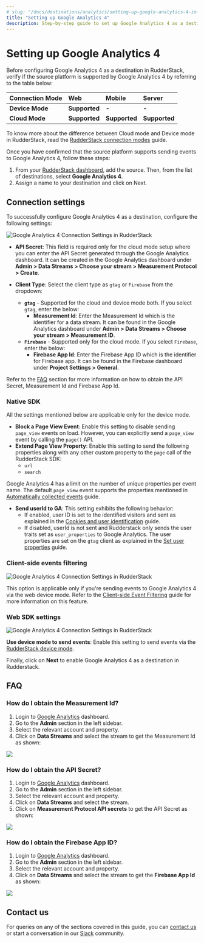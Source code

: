 ```yaml
---
# slug: "/docs/destinations/analytics/setting-up-google-analytics-4-in-rudderstack"
title: "Setting up Google Analytics 4"
description: Step-by-step guide to set up Google Analytics 4 as a destination in RudderStack.
---
```


# Setting up Google Analytics 4

Before configuring Google Analytics 4 as a destination in RudderStack, verify if the source platform is supported by Google Analytics 4 by referring to the table below:

| **Connection Mode** | **Web**           | **Mobile** | **Server** |
| :------------------ | :------------ | :----- | :----- |
| **Device Mode**     | **Supported** | **-**  | **-**  |
| **Cloud Mode**      | **Supported** | **Supported**  | **Supported**  |

<div class="infoBlock">

To know more about the difference between Cloud mode and Device mode in RudderStack, read the <a href="https://rudderstack.com/docs/rudderstack-cloud/rudderstack-connection-modes/">RudderStack connection modes</a> guide.
</div>

Once you have confirmed that the source platform supports sending events to Google Analytics 4, follow these steps:

1. From your [RudderStack dashboard](https://app.rudderstack.com/), add the source. Then, from the list of destinations, select **Google Analytics 4**.
2. Assign a name to your destination and click on Next.

## Connection settings

To successfully configure Google Analytics 4 as a destination, configure the following settings:

<img src="../../../assets/event-stream-destinations/google-analytics-4-connection-settings.png" alt="Google Analytics 4 Connection Settings in RudderStack" />

- **API Secret**: This field is required only for the cloud mode setup where you can enter the API Secret generated through the Google Analytics dashboard. It can be created in the Google Analytics dashboard under **Admin > Data Streams > Choose your stream > Measurement Protocol > Create**.

- **Client Type**: Select the client type as `gtag` or `Firebase` from the dropdown:
  - **`gtag`** - Supported for the cloud and device mode both. If you select `gtag`, enter the below:
    - **Measurement Id**: Enter the Measurement Id which is the identifier for a data stream. It can be found in the Google Analytics dashboard under **Admin > Data Streams > Choose your stream > Measurement ID**.
  - **`Firebase`** - Supported only for the cloud mode. If you select `Firebase`, enter the below:
    - **Firebase App Id**: Enter the Firebase App ID which is the identifier for Firebase app. It can be found in the Firebase dashboard under **Project Settings > General**.
 
<div class="infoBlock">
  
 Refer to the <a href="#faq">FAQ</a> section for more information on how to obtain the API Secret, Measurement Id and Firebase App Id.
  </div>
  

### Native SDK

<div class="infoBlock">
  
All the settings mentioned below are applicable only for the device mode.
</div>
  
- **Block a Page View Event**: Enable this setting to disable sending `page_view` events on load. However, you can explicitly send a `page_view` event by calling the `page()` API.
- **Extend Page View Property**: Enable this setting to send the following properties along with any other custom property to the `page` call of the RudderStack SDK:
  - `url`
  - `search`
 
<div class="infoBlock">
  
Google Analytics 4 has a limit on the number of unique properties per event name. The default `page_view` event supports the properties mentioned in <a href="https://support.google.com/analytics/answer/9234069?hl=en&ref_topic=6317484">Automatically collected events</a> guide.
</div>
  
- **Send userId to GA**: This setting exhibits the following behavior:
  - If enabled, user ID is set to the identified visitors and sent as explained in the [Cookies and user identification](https://developers.google.com/tag-platform/devguides/cookies#set_user_id) guide.
  - If disabled, userId is not sent and Rudderstack only sends the user traits set as `user_properties` to Google Analytics. The user properties are set on the `gtag` client as explained in the [Set user properties](https://developers.google.com/analytics/devguides/collection/ga4/user-properties?technology=websites) guide.

### Client-side events filtering

<img src="../../../assets/event-stream-destinations/google-analytics-4-connection-settings2.png" alt="Google Analytics 4 Connection Settings in RudderStack" />

This option is applicable only if you're sending events to Google Analytics 4 via the web device mode. Refer to the <a href="https://www.rudderstack.com/docs/stream-sources/rudderstack-sdk-integration-guides/event-filtering/">Client-side Event Filtering</a> guide for more information on this feature.

### Web SDK settings

<img src="../../../assets/event-stream-destinations/google-analytics-4-connection-settings3.png" alt="Google Analytics 4 Connection Settings in RudderStack" />

**Use device mode to send events**: Enable this setting to send events via the [RudderStack device mode](https://www.rudderstack.com/docs/rudderstack-cloud/rudderstack-connection-modes/#device-mode).

Finally, click on **Next** to enable Google Analytics 4 as a destination in Rudderstack.

## FAQ

### How do I obtain the Measurement Id?

1. Login to [Google Analytics](https://analytics.google.com/analytics/web/) dashboard.
2. Go to the **Admin** section in the left sidebar.
3. Select the relevant account and property.
4. Click on **Data Streams** and select the stream to get the Measurement Id as shown:
<img src="../../../assets/event-stream-destinations/measurement-id.png" />

### How do I obtain the API Secret?

1. Login to [Google Analytics](https://analytics.google.com/analytics/web/) dashboard.
2. Go to the **Admin** section in the left sidebar.
3. Select the relevant account and property.
4. Click on **Data Streams** and select the stream.
5. Click on **Measurement Protocol API secrets** to get the API Secret as shown:
<img src="../../../assets/event-stream-destinations/api-secret.png" />


### How do I obtain the Firebase App ID?

1. Login to [Google Analytics](https://analytics.google.com/analytics/web/) dashboard.
2. Go to the **Admin** section in the left sidebar.
3. Select the relevant account and property.
4. Click on **Data Streams** and select the stream to get the **Firebase App Id** as shown:
<img src="../../../assets/event-stream-destinations/firebase-app-id.png" />

## Contact us

For queries on any of the sections covered in this guide, you can [contact us](mailto:%20docs@rudderstack.com) or start a conversation in our [Slack](https://rudderstack.com/join-rudderstack-slack-community) community.
